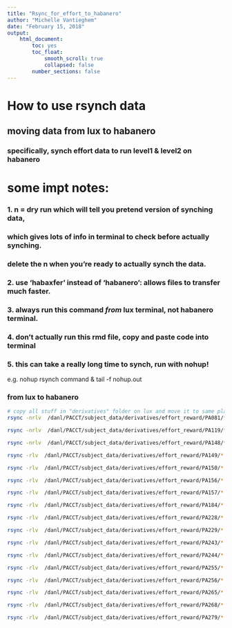 ```yaml
---
title: "Rsync_for_effort_to_habanero"
author: "Michelle Vantieghem"
date: "February 15, 2018"
output:
    html_document:
        toc: yes
        toc_float:
            smooth_scroll: true
            collapsed: false
        number_sections: false
---
```


# How to use rsynch data 
## moving data from lux to habanero 
### specifically, synch effort data to run level1 & level2 on habanero

# some impt notes:
### 1. n = dry run which will tell you pretend version of synching data,
### which gives lots of info in terminal to check before actually synching. 
### delete the n when you're ready to actually synch the data.

### 2. use 'habaxfer' instead of 'habanero': allows files to transfer much faster.

### 3. always run this command  *from* lux terminal, not habanero terminal. 

### 4. don't actually run this rmd file, copy and paste code into terminal

### 5. this can take a really long time to synch, run with nohup! 
e.g. nohup rsynch command & tail -f nohup.out 

### from lux to habanero
```bash
# copy all stuff in "derivatives" folder on lux and move it to same place on habanero.
rsync -nrlv  /danl/PACCT/subject_data/derivatives/effort_reward/PA081/* mrv2115@habaxfer:/rigel/psych/users/mrv2115/PACCT/subject_data/effort_reward/PA081/

rsync -nrlv  /danl/PACCT/subject_data/derivatives/effort_reward/PA119/* mrv2115@habaxfer:/rigel/psych/users/mrv2115/PACCT/subject_data/effort_reward/PA119/

rsync -nrlv  /danl/PACCT/subject_data/derivatives/effort_reward/PA148/* mrv2115@habaxfer:/rigel/psych/users/mrv2115/PACCT/subject_data/effort_reward/PA148/

rsync -rlv  /danl/PACCT/subject_data/derivatives/effort_reward/PA149/* mrv2115@habaxfer:/rigel/psych/users/mrv2115/PACCT/subject_data/effort_reward/PA149/

rsync -rlv  /danl/PACCT/subject_data/derivatives/effort_reward/PA150/* mrv2115@habaxfer:/rigel/psych/users/mrv2115/PACCT/subject_data/effort_reward/PA150/

rsync -rlv  /danl/PACCT/subject_data/derivatives/effort_reward/PA156/* mrv2115@habaxfer:/rigel/psych/users/mrv2115/PACCT/subject_data/effort_reward/PA156/

rsync -rlv  /danl/PACCT/subject_data/derivatives/effort_reward/PA157/* mrv2115@habaxfer:/rigel/psych/users/mrv2115/PACCT/subject_data/effort_reward/PA157/

rsync -rlv  /danl/PACCT/subject_data/derivatives/effort_reward/PA184/* mrv2115@habaxfer:/rigel/psych/users/mrv2115/PACCT/subject_data/effort_reward/PA184/

rsync -rlv  /danl/PACCT/subject_data/derivatives/effort_reward/PA228/* mrv2115@habaxfer:/rigel/psych/users/mrv2115/PACCT/subject_data/effort_reward/PA228/

rsync -rlv  /danl/PACCT/subject_data/derivatives/effort_reward/PA229/* mrv2115@habaxfer:/rigel/psych/users/mrv2115/PACCT/subject_data/effort_reward/PA229/

rsync -rlv  /danl/PACCT/subject_data/derivatives/effort_reward/PA243/* mrv2115@habaxfer:/rigel/psych/users/mrv2115/PACCT/subject_data/effort_reward/PA243/

rsync -rlv  /danl/PACCT/subject_data/derivatives/effort_reward/PA244/* mrv2115@habaxfer:/rigel/psych/users/mrv2115/PACCT/subject_data/effort_reward/PA244/

rsync -rlv  /danl/PACCT/subject_data/derivatives/effort_reward/PA255/* mrv2115@habaxfer:/rigel/psych/users/mrv2115/PACCT/subject_data/effort_reward/PA255/

rsync -rlv  /danl/PACCT/subject_data/derivatives/effort_reward/PA256/* mrv2115@habaxfer:/rigel/psych/users/mrv2115/PACCT/subject_data/effort_reward/PA256/

rsync -rlv  /danl/PACCT/subject_data/derivatives/effort_reward/PA265/* mrv2115@habaxfer:/rigel/psych/users/mrv2115/PACCT/subject_data/effort_reward/PA265/

rsync -rlv  /danl/PACCT/subject_data/derivatives/effort_reward/PA268/* mrv2115@habaxfer:/rigel/psych/users/mrv2115/PACCT/subject_data/effort_reward/PA268/

rsync -rlv  /danl/PACCT/subject_data/derivatives/effort_reward/PA279/* mrv2115@habaxfer:/rigel/psych/users/mrv2115/PACCT/subject_data/effort_reward/PA279/
```